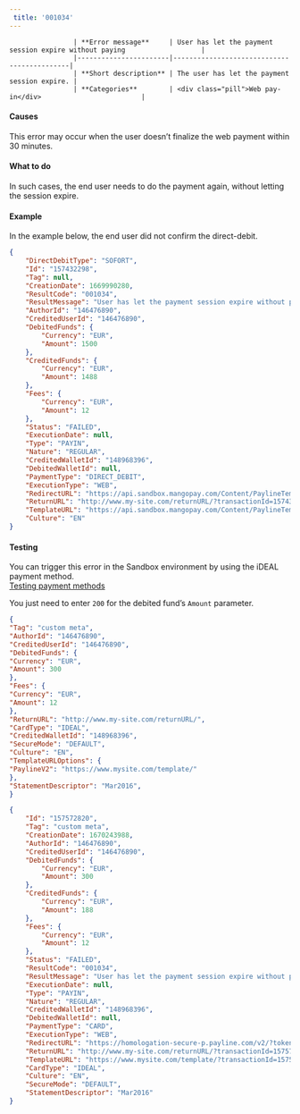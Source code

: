 ---  
 title: '001034'  
---  


                    | **Error message**     | User has let the payment session expire without paying                   |
                    |-----------------------|--------------------------------------------|
                    | **Short description** | The user has let the payment session expire. |
                    | **Categories**        | <div class="pill">Web pay-in</div>                         |
                  

#### Causes  

This error may occur when the user doesn’t finalize the web payment within 30 minutes.  

#### What to do  

In such cases, the end user needs to do the payment again, without letting the session expire.  

#### Example  

In the example below, the end user did not confirm the direct-debit.  
```json API Response
{
    "DirectDebitType": "SOFORT",
    "Id": "157432298",
    "Tag": null,
    "CreationDate": 1669990280,
    "ResultCode": "001034",
    "ResultMessage": "User has let the payment session expire without paying",
    "AuthorId": "146476890",
    "CreditedUserId": "146476890",
    "DebitedFunds": {
        "Currency": "EUR",
        "Amount": 1500
    },
    "CreditedFunds": {
        "Currency": "EUR",
        "Amount": 1488
    },
    "Fees": {
        "Currency": "EUR",
        "Amount": 12
    },
    "Status": "FAILED",
    "ExecutionDate": null,
    "Type": "PAYIN",
    "Nature": "REGULAR",
    "CreditedWalletId": "148968396",
    "DebitedWalletId": null,
    "PaymentType": "DIRECT_DEBIT",
    "ExecutionType": "WEB",
    "RedirectURL": "https://api.sandbox.mangopay.com/Content/PaylineTemplateWidget?rp=bf85f7648b344a36b7fccf56d8e68731&transactionId=157432298&token=1FXaHIwp31L4JECnR2611669990280971",
    "ReturnURL": "http://www.my-site.com/returnURL/?transactionId=157432298",
    "TemplateURL": "https://api.sandbox.mangopay.com/Content/PaylineTemplateWidget?rp=bf85f7648b344a36b7fccf56d8e68731&transactionId=157432298",
    "Culture": "EN"
}
```  

#### Testing  

You can trigger this error in the Sandbox environment by using the iDEAL payment method.  
<a href="#" class="btn Primary normal">Testing payment methods</a>  

You just need to enter `200` for the debited fund’s `Amount` parameter.  
```json Call example
{
"Tag": "custom meta",
"AuthorId": "146476890",
"CreditedUserId": "146476890",
"DebitedFunds": {
"Currency": "EUR",
"Amount": 300
},
"Fees": {
"Currency": "EUR",
"Amount": 12
},
"ReturnURL": "http://www.my-site.com/returnURL/",
"CardType": "IDEAL",
"CreditedWalletId": "148968396",
"SecureMode": "DEFAULT",
"Culture": "EN",
"TemplateURLOptions": {
"PaylineV2": "https://www.mysite.com/template/"
},
"StatementDescriptor": "Mar2016",
}
```  
```json API response after payment confirmation
{
    "Id": "157572820",
    "Tag": "custom meta",
    "CreationDate": 1670243988,
    "AuthorId": "146476890",
    "CreditedUserId": "146476890",
    "DebitedFunds": {
        "Currency": "EUR",
        "Amount": 300
    },
    "CreditedFunds": {
        "Currency": "EUR",
        "Amount": 188
    },
    "Fees": {
        "Currency": "EUR",
        "Amount": 12
    },
    "Status": "FAILED",
    "ResultCode": "001034",
    "ResultMessage": "User has let the payment session expire without paying",
    "ExecutionDate": null,
    "Type": "PAYIN",
    "Nature": "REGULAR",
    "CreditedWalletId": "148968396",
    "DebitedWalletId": null,
    "PaymentType": "CARD",
    "ExecutionType": "WEB",
    "RedirectURL": "https://homologation-secure-p.payline.com/v2/?token=1S7SoK18M7OjRZXKG2271670243989131",
    "ReturnURL": "http://www.my-site.com/returnURL/?transactionId=157572820",
    "TemplateURL": "https://www.mysite.com/template/?transactionId=157572820",
    "CardType": "IDEAL",
    "Culture": "EN",
    "SecureMode": "DEFAULT",
    "StatementDescriptor": "Mar2016"
}
```